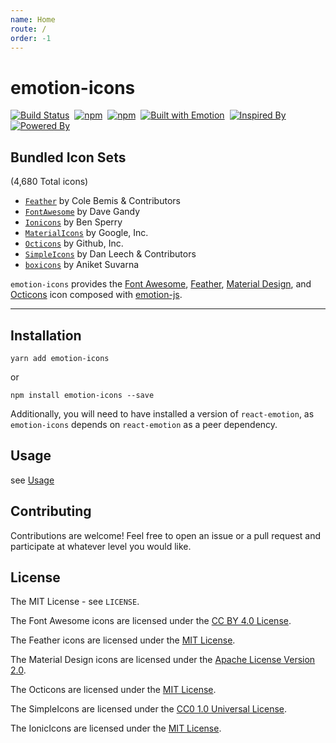 ```yaml
---
name: Home
route: /
order: -1
---
```



#  emotion-icons

[![Build Status](https://img.shields.io/travis/JoshRosenstein/emotion-icons/master.svg?style=flat-square)](https://travis-ci.org/JoshRosenstein/emotion-icons)&nbsp;
[![npm](https://img.shields.io/npm/dm/emotion-icons.svg?style=flat-square)](https://www.npmjs.com/package/emotion-icons)&nbsp;
[![npm](https://img.shields.io/npm/v/emotion-icons.svg?style=flat-square)](https://www.npmjs.com/package/emotion-icons)&nbsp;
[![Built with Emotion](https://img.shields.io/badge/built%20with-emotion-db7093.svg?style=flat-square)](https://emotion.sh/)&nbsp;
[![Inspired By](https://img.shields.io/badge/Inspired%20by-styled--icons-blue.svg?style=flat-square)](https://styled-icons.js.org/)&nbsp;
[![Powered By](https://img.shields.io/badge/Docs%20Powered%20by-docz-blue.svg?style=flat-square)](https://www.docz.site/)

## Bundled Icon Sets
(4,680 Total icons)
* [`Feather`](http://feathericons.com) by Cole Bemis & Contributors
* [`FontAwesome`](http://fortawesome.github.io/Font-Awesome/icons/) by Dave Gandy
* [`Ionicons`](https://ionicons.com/) by Ben Sperry
* [`MaterialIcons`](https://material.io/icons/) by Google, Inc.
* [`Octicons`](http://octicons.github.com) by Github, Inc.
* [`SimpleIcons`](http://SimpleIcons.org) by Dan Leech & Contributors
* [`boxicons`](https://boxicons.com/) by Aniket Suvarna


`emotion-icons` provides the [Font Awesome](https://fontawesome.com/), [Feather](https://feathericons.com/), [Material Design](https://material.io/icons/), and [Octicons](https://octicons.github.com/) icon composed with [emotion-js](https://emotion.sh/).

---


## Installation

```
yarn add emotion-icons
```

or

```
npm install emotion-icons --save
```

Additionally, you will need to have installed a version of `react-emotion`, as `emotion-icons` depends on `react-emotion` as a peer dependency.

## Usage
see [Usage](/usage-index/)

## Contributing

Contributions are welcome! Feel free to open an issue or a pull request and participate at whatever level you would like.

## License

The MIT License - see `LICENSE`.

The Font Awesome icons are licensed under the [CC BY 4.0 License](https://github.com/FortAwesome/Font-Awesome/blob/master/LICENSE.txt).

The Feather icons are licensed under the [MIT License](https://github.com/feathericons/feather/blob/master/LICENSE).

The Material Design icons are licensed under the [Apache License Version 2.0](https://github.com/google/material-design-icons/blob/master/LICENSE).

The Octicons are licensed under the [MIT License](https://github.com/primer/octicons/blob/master/LICENSE).

The SimpleIcons are licensed under the [CC0 1.0 Universal License](https://github.com/simple-icons/simple-icons/blob/develop/LICENSE.md).

The IonicIcons are licensed under the [MIT License](https://github.com/ionic-team/ionicons/blob/master/LICENSE).
